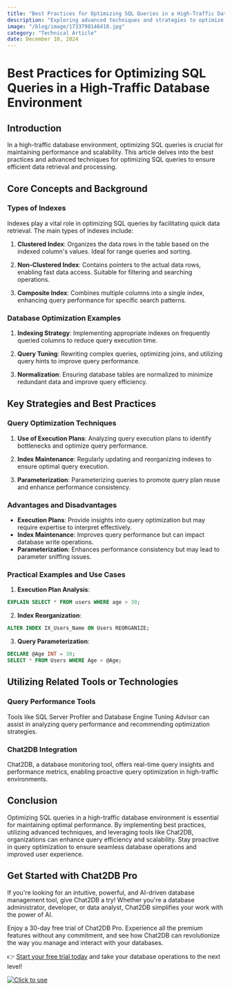 ```yaml
---
title: "Best Practices for Optimizing SQL Queries in a High-Traffic Database Environment"
description: "Exploring advanced techniques and strategies to optimize SQL queries in a high-traffic database environment."
image: "/blog/image/1733798146418.jpg"
category: "Technical Article"
date: December 10, 2024
---
```


# Best Practices for Optimizing SQL Queries in a High-Traffic Database Environment


<Authors date="December 10, 2024">
  <Author name="Jing" link="https://chat2db.ai" />
</Authors>

## Introduction

In a high-traffic database environment, optimizing SQL queries is crucial for maintaining performance and scalability. This article delves into the best practices and advanced techniques for optimizing SQL queries to ensure efficient data retrieval and processing.

## Core Concepts and Background

### Types of Indexes

Indexes play a vital role in optimizing SQL queries by facilitating quick data retrieval. The main types of indexes include:

1. **Clustered Index**: Organizes the data rows in the table based on the indexed column's values. Ideal for range queries and sorting.

2. **Non-Clustered Index**: Contains pointers to the actual data rows, enabling fast data access. Suitable for filtering and searching operations.

3. **Composite Index**: Combines multiple columns into a single index, enhancing query performance for specific search patterns.

### Database Optimization Examples

1. **Indexing Strategy**: Implementing appropriate indexes on frequently queried columns to reduce query execution time.

2. **Query Tuning**: Rewriting complex queries, optimizing joins, and utilizing query hints to improve query performance.

3. **Normalization**: Ensuring database tables are normalized to minimize redundant data and improve query efficiency.

## Key Strategies and Best Practices

### Query Optimization Techniques

1. **Use of Execution Plans**: Analyzing query execution plans to identify bottlenecks and optimize query performance.

2. **Index Maintenance**: Regularly updating and reorganizing indexes to ensure optimal query execution.

3. **Parameterization**: Parameterizing queries to promote query plan reuse and enhance performance consistency.

### Advantages and Disadvantages

- **Execution Plans**: Provide insights into query optimization but may require expertise to interpret effectively.
- **Index Maintenance**: Improves query performance but can impact database write operations.
- **Parameterization**: Enhances performance consistency but may lead to parameter sniffing issues.

### Practical Examples and Use Cases

1. **Execution Plan Analysis**:
```sql
EXPLAIN SELECT * FROM users WHERE age > 30;
```

2. **Index Reorganization**:
```sql
ALTER INDEX IX_Users_Name ON Users REORGANIZE;
```

3. **Query Parameterization**:
```sql
DECLARE @Age INT = 30;
SELECT * FROM Users WHERE Age > @Age;
```

## Utilizing Related Tools or Technologies

### Query Performance Tools

Tools like SQL Server Profiler and Database Engine Tuning Advisor can assist in analyzing query performance and recommending optimization strategies.

### Chat2DB Integration

Chat2DB, a database monitoring tool, offers real-time query insights and performance metrics, enabling proactive query optimization in high-traffic environments.

## Conclusion

Optimizing SQL queries in a high-traffic database environment is essential for maintaining optimal performance. By implementing best practices, utilizing advanced techniques, and leveraging tools like Chat2DB, organizations can enhance query efficiency and scalability. Stay proactive in query optimization to ensure seamless database operations and improved user experience.

## Get Started with Chat2DB Pro

If you're looking for an intuitive, powerful, and AI-driven database management tool, give Chat2DB a try! Whether you're a database administrator, developer, or data analyst, Chat2DB simplifies your work with the power of AI.

Enjoy a 30-day free trial of Chat2DB Pro. Experience all the premium features without any commitment, and see how Chat2DB can revolutionize the way you manage and interact with your databases.

👉 [Start your free trial today](https://chat2db.ai/pricing) and take your database operations to the next level!


[![Click to use](/image/blog/bg/chat2db.jpg)](https://chat2db.ai/)
